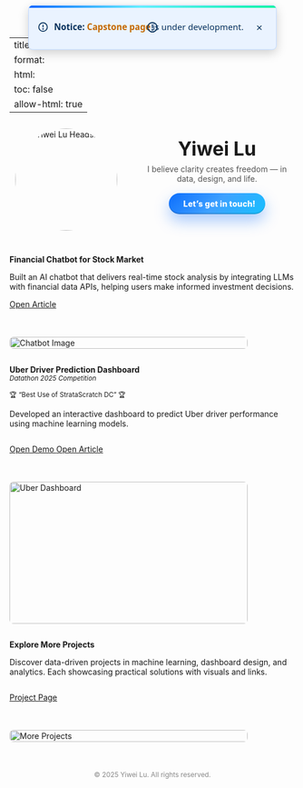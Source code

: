 
---
title: ""
format:
  html: 
    toc: false
    allow-html: true
---

<!-- ===== Announcement (overlay on navbar center) ===== -->
<div id="announce" class="announce-on-nav" role="dialog" aria-label="Site announcement" hidden>
  <svg class="icon" viewBox="0 0 24 24" aria-hidden="true">
    <circle cx="12" cy="12" r="9" fill="none" stroke="currentColor" stroke-width="2"/>
    <line x1="12" y1="8"  x2="12" y2="12" stroke="currentColor" stroke-width="2" stroke-linecap="round"/>
    <circle cx="12" cy="16" r="1.5" fill="currentColor"/>
  </svg>
  
  <strong>Notice:</strong> <a href="/projects/Capstone.html" target="_self">Capstone page</a> is under development.

  <button class="ann-close" type="button" aria-label="Dismiss">×</button>
</div>

<!-- Minimized (reopen) icon only -->
<div id="ann-toggle" class="announce-on-nav minimized noframe" role="button"
     aria-label="Open announcement" title="Open announcement" hidden>
  <svg class="icon" viewBox="0 0 24 24" aria-hidden="true">
    <circle cx="12" cy="12" r="9" fill="none" stroke="currentColor" stroke-width="2"/>
    <line x1="12" y1="7" x2="12" y2="13" stroke="currentColor" stroke-width="2" stroke-linecap="round"/>
    <circle cx="12" cy="17" r="1.6" fill="currentColor"/>
  </svg>
</div>

<style>
  .announce-on-nav{
    position: fixed;
    left: 50%;
    top: var(--ann-center-y, 48px);
    transform: translate(-50%, -50%);
    z-index: 9999;

    display: inline-flex; align-items: center; justify-content: center; gap: .6em;
    color: #07315c;
    font: 500 0.95rem/1.3 system-ui, -apple-system, Segoe UI, Roboto, Arial, sans-serif;
    min-height: 44px; padding: .6em 1em;
    border: 1px solid #bfd9ff; border-radius: .5em;
    box-shadow: 0 6px 18px rgba(0,0,0,.18);
    white-space: nowrap; pointer-events: auto;

    background:
      linear-gradient(90deg,#0061ff 0%,#60efff 45%,#00f5a0 100%) top/100% 4px no-repeat,
      #eaf3ff;
  }
  .announce-on-nav a{ color:#c46800; font-weight:600; text-decoration:none; }
  .announce-on-nav a:hover{ text-decoration:underline; }
  .announce-on-nav .ann-close{
    margin-left:.25em; inline-size:28px; block-size:28px;
    border:0; border-radius:50%; background:transparent; color:inherit;
    font-size:1.2rem; line-height:1; cursor:pointer;
  }
  .announce-on-nav .ann-close:hover{ background:rgba(0,0,0,.08); }
  .announce-on-nav .icon{ width:20px; height:20px; flex:0 0 20px; }

  .announce-on-nav.minimized.noframe{
    background: transparent;
    border: 0;
    box-shadow: none;
    padding: 0;
    inline-size: 36px; block-size: 36px;
    border-radius: 50%;
    display: inline-flex;
    align-items: center;
    justify-content: center;
    cursor: pointer;
  }
  .announce-on-nav.minimized.noframe .icon{
    width: 22px; height: 22px;
  }
  @media (prefers-reduced-motion: no-preference){
    .announce-on-nav.minimized.noframe .icon{
      transition: transform .12s ease, opacity .12s ease;
    }
  }
  .announce-on-nav.minimized.noframe:hover .icon{
    transform: scale(1.06); opacity: .95;
  }

  /* 深色模式 */
  @media (prefers-color-scheme: dark){
    .announce-on-nav{
      border-color:#294b73;
      background:
        linear-gradient(90deg,#3aa0ff 0%,#60efff 45%,#00f5a0 100%) top/100% 4px no-repeat,
        #0e2742;
      color:#e6f0ff;
    }
    .announce-on-nav a{ color:#ffb662; }
    .announce-on-nav .ann-close:hover{ background:rgba(255,255,255,.10); }
    .announce-on-nav.minimized.noframe{ background: transparent; }
  }

/* 收起时 pill 吸附在 Yiwei Lu 右侧 */
#name-anchor > #ann-toggle.announce-on-nav.minimized.noframe {
  position: absolute;
  left: calc(100% + 0.5em);
  top: 0.15em;
  transform: none;
}
</style>

<script>
(() => {
  const VERSION = '2025-08-28-overlay-v1-svg-bgstrip';
  const KEY = 'announce:dismissed';
  const bar  = document.getElementById('announce');
  const pill = document.getElementById('ann-toggle');

  if (pill) pill.style.visibility = 'hidden';
  // ✅ 提前挂载到 name-anchor
  function mountPill() {
    const anchor = document.getElementById('name-anchor');
    if (!anchor || !pill) return false;
    if (pill.parentElement !== anchor) anchor.appendChild(pill);

    anchor.style.position = anchor.style.position || 'relative';
    return true;
  }

  if (!mountPill()) {
    const obs = new MutationObserver(() => {
      if (mountPill()) obs.disconnect();
    });
    obs.observe(document.documentElement, { childList: true, subtree: true });
    window.addEventListener('load', mountPill);
  }


  function navEl(){
    return document.getElementById('quarto-header')
        || document.querySelector('header.navbar')
        || document.querySelector('.navbar.navbar-expand')
        || document.querySelector('header.site-header');
  }
  function positionOverNavbar(){
    const nav = navEl();
    const rect = nav ? nav.getBoundingClientRect() : { top: 0, height: 96 };
    const y = rect.top + rect.height / 2;
    document.documentElement.style.setProperty('--ann-center-y', `${y}px`);
  }

  try {
    const dismissed = localStorage.getItem(KEY);
    if (dismissed !== VERSION){
      bar.hidden = false; pill.hidden = true;
      document.documentElement.classList.add('ann-open');
    }
    else {
      bar.hidden = true; pill.hidden = false;
      document.documentElement.classList.remove('ann-open');
    }
  } catch { bar.hidden = false; }

  bar.querySelector('.ann-close').addEventListener('click', () => {
    bar.hidden = true; pill.hidden = false;
    document.documentElement.classList.remove('ann-open');
    try{ localStorage.setItem(KEY, VERSION);}catch{}
    positionOverNavbar();
  });
  pill.addEventListener('click', () => {
    bar.hidden = false; pill.hidden = true;
    document.documentElement.classList.add('ann-open');
    try{ localStorage.removeItem(KEY);}catch{}
    positionOverNavbar();
  });

  const nav = navEl();
  if (nav && 'ResizeObserver' in window) new ResizeObserver(positionOverNavbar).observe(nav);
  window.addEventListener('scroll', positionOverNavbar, { passive:true });
  window.addEventListener('resize', positionOverNavbar);
  window.addEventListener('load', positionOverNavbar);
  positionOverNavbar();

  requestAnimationFrame(() => {
    if (pill) pill.style.visibility = '';  
  });
})();

</script>


```{=html}
<!-- Profile Section -->
<div style="display:flex; flex-wrap:wrap; align-items:center; gap:2em; max-width:900px; margin:2em auto;">
  <!-- Avatar -->
  <div class="avatar-wrapper" style="flex:0 0 200px; text-align:center;">
    <a href="about.html" title="About Me">
      <img src="images/Headshot.jpg" alt="Yiwei Lu Headshot" class="avatar" style="border-radius:50%; width:180px; height:auto;">
    </a>
  </div>

  <!-- Right Side: Name + Motto + Buttons -->
  <div style="flex:1; text-align:center;">
    <div id="name-anchor" style="position:relative; display:inline-block;">
      <span class="name" data-text="Yiwei Lu" style="font-size:2.4em; font-weight:700;">Yiwei Lu</span>
    </div><br>
    <span class="motto" style="display:block; margin:0.5em 0 1.2em; color:#555;">
      I believe clarity creates freedom — in data, design, and life.
    </span>

    <!-- ===== Get in touch (NEW CTA) ===== -->
    <!-- ① 按钮特效：CSS（不动其它样式） -->
    <style>
      .cta-contact{
        display:inline-flex; align-items:center; gap:.6em;
        padding:.7em 1.25em; border-radius:999px;
        background:linear-gradient(135deg,#0d6efd 0%,#3ea1ff 50%,#17c0ff 100%);
        color:#fff; font-weight:800; letter-spacing:.2px; text-decoration:none;
        box-shadow:0 12px 26px rgba(13,110,253,.35), inset 0 -2px 0 rgba(0,0,0,.15);
        position:relative; overflow:hidden;
        transition:transform .16s ease, box-shadow .16s ease, filter .16s ease;
      }
      .cta-contact:hover{
        transform:translateY(-3px);
        box-shadow:0 18px 36px rgba(13,110,253,.45), 0 0 0 4px rgba(13,110,253,.12);
      }
      .cta-contact:active{ transform:translateY(0) scale(.98); }
      .cta-contact:focus-visible{
        outline:none;
        box-shadow:0 0 0 4px rgba(13,110,253,.35), 0 12px 26px rgba(13,110,253,.35);
      }
      .cta-contact i{ font-size:1.05rem; line-height:1; transition:transform .16s ease; }
      .cta-contact:hover i{ transform:translateX(2px); }

      /* 光带掠过 */
      .cta-contact .sheen{
        position:absolute; inset:0 auto 0 -150%;
        width:50%; transform:skewX(-20deg);
        background:linear-gradient(90deg,transparent 0,rgba(255,255,255,.25) 50%,transparent 100%);
        pointer-events:none;
      }
      .cta-contact:hover .sheen{ animation:sheen .9s ease; }
      @keyframes sheen{ to{ left:150%; } }

      /* 点击涟漪 */
      .cta-contact .ripple{
        position:absolute; border-radius:999px; pointer-events:none;
        transform:translate(-50%,-50%); width:0; height:0; opacity:.5;
        background:rgba(255,255,255,.35); animation:ripple .45s ease-out forwards;
      }
      @keyframes ripple{ to{ width:240px; height:240px; opacity:0; } }

      /* 容器仅用于居中，不遮挡版权文字 */
      .cta-wrap{ display:flex; justify-content:center; margin:1.2em 0 1em; width:100%; }
    </style>

    <!-- ② 居中弹窗 + 防止原页跳走：JS -->
    <script>
      function openContactWin(e, a){
        e.preventDefault(); // 拦截默认跳转

        // 小屏直接当前页打开
        if (window.matchMedia && window.matchMedia('(max-width:640px)').matches){
          window.location.href = a.href;
          return false;
        }

        // 居中弹窗（多显示器/缩放友好）
        const w = 780, h = 760;
        const sx = (window.screenX ?? window.screenLeft ?? 0);
        const sy = (window.screenY ?? window.screenTop ?? 0);
        const ow = (window.outerWidth  ?? window.innerWidth);
        const oh = (window.outerHeight ?? window.innerHeight);
        const left = Math.max(0, Math.round(sx + (ow - w)/2));
        const top  = Math.max(0, Math.round(sy + (oh - h)/2));
        const opts = `popup=1,width=${w},height=${h},left=${left},top=${top},resizable=yes,scrollbars=yes`;

        const win = window.open(a.href, 'contactWin', opts);
        if (win){
          try { win.focus(); } catch {}

          // 点击位置涟漪
          const rect = a.getBoundingClientRect();
          const r = document.createElement('span');
          r.className = 'ripple';
          r.style.left = (e.clientX - rect.left) + 'px';
          r.style.top  = (e.clientY - rect.top ) + 'px';
          a.appendChild(r);
          setTimeout(()=>r.remove(), 500);
        } else {
          // 被拦截则降级为同页跳转
          window.location.href = a.href;
        }
        return false;
      }
    </script>

    <!-- ③ 居中按钮（只改按钮这块） -->
    <div class="cta-wrap">
      <a href="/contact.html"
         class="cta-contact"
         aria-label="Open contact form"
         onclick="return openContactWin(event, this);">
        <i class="bi bi-chat-dots"></i>
        <span>Let’s get in touch!</span>
        <span class="sheen" aria-hidden="true"></span>
      </a>
    </div>
    <!-- ===== /Get in touch (NEW CTA) ===== -->

  </div>
</div>
```


::: { .project-card style="display: flex; flex-wrap: wrap; gap: 1.5em; align-items: flex-start;" markdown="1" }

<!-- Left Text -->
<div style="flex: 1;" markdown="1">
**Financial Chatbot for Stock Market**

Built an AI chatbot that delivers real-time stock analysis by integrating LLMs with financial data APIs, helping users make informed investment decisions.

<div style="margin-top: 1em;">
  [<i class="bi bi-journal-text"></i> Open Article](https://medium.com/@dylankl_74733/revolutionizing-stock-market-insights-the-financial-chatbot-that-empowers-investors-d1d8197e6c13){.btn target="_blank"}
</div>
</div>

<!-- Right Pic -->
<div style="flex: 0 0 420px;">
  <img src="images/financial-chatbot1.gif"
       alt="Chatbot Image"
       style="width: 100%; height: auto; border-radius: 0.5em;" />
</div>

:::

::: {.project-card}
<div style="display: flex; flex-wrap: wrap; gap: 1.5em; align-items: flex-start;" markdown="1">

<!-- Left Contents -->
<div style="flex: 1;" markdown="1">
**Uber Driver Prediction Dashboard**  
<small><em>Datathon 2025 Competition</em></small>  

<small>🏆 “Best Use of StrataScratch DC” 🏆</small>


Developed an interactive dashboard to predict Uber driver performance using machine learning models.  

<div style="margin-top: 1em; display: flex; gap: 0.8em;">
  <a href="https://syntax3rr0r1.netlify.app/" class="btn" target="_blank">
    <i class="bi bi-play-circle"></i> Open Demo
  </a>
  <a href="https://devpost.com/software/uber-driver-conversion-analysis" class="btn" target="_blank">
    <i class="bi bi-journal-text"></i> Open Article
  </a>
</div>
</div>

<!-- Right Pic -->
<div style="flex: 0 0 420px;">
  <img src="images/datathon.jpg"
       alt="Uber Dashboard"
       style="width: 100%; height: 250px; border-radius: 0.5em;" />
</div>

</div>
::: 

::: {.project-card}
<div style="display: flex; flex-wrap: wrap; gap: 1.5em; align-items: flex-start;" markdown="1">

<!-- Left Contents -->
<div style="flex: 1;" markdown="1">
**Explore More Projects**  

Discover data-driven projects in machine learning, dashboard design, and analytics. Each showcasing practical solutions with visuals and links.

<div style="margin-top: 1em; display: flex; gap: 0.8em;">
  <a href="/projects/project.html" class="btn" target="_self">
  <i class="bi bi-folder2-open"></i> Project Page
</a>
</div>
</div>

<!-- Right Pic -->
<div style="flex: 0 0 420px;">
  <img src="images/project.jpg"
       alt="More Projects"
       style="width: 100%; height: auto; border-radius: 0.5em;" />
</div>

</div>
:::


<p style="text-align: center; color: #888; font-size: 0.85em; margin-top: 3em;">
  © 2025 Yiwei Lu. All rights reserved.
</p>

